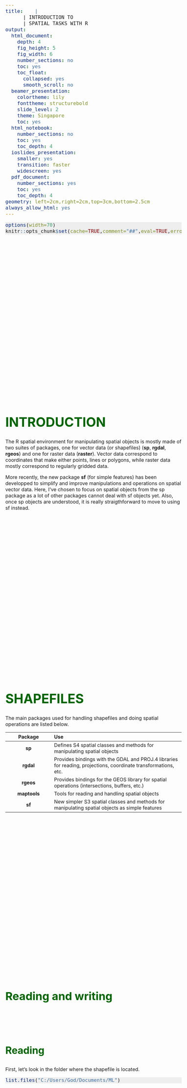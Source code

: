 ```yaml
---
title:    |  
      | INTRODUCTION TO    
      | SPATIAL TASKS WITH R
output:
  html_document:
    depth: 4
    fig_height: 5
    fig_width: 6
    number_sections: no
    toc: yes
    toc_float:
      collapsed: yes
      smooth_scroll: no
  beamer_presentation:
    colortheme: lily
    fonttheme: structurebold
    slide_level: 2
    theme: Singapore
    toc: yes
  html_notebook:
    number_sections: no
    toc: yes
    toc_depth: 4
  ioslides_presentation:
    smaller: yes
    transition: faster
    widescreen: yes
  pdf_document:
    number_sections: yes
    toc: yes
    toc_depth: 4
geometry: left=2cm,right=2cm,top=3cm,bottom=2.5cm
always_allow_html: yes
---
```


<!-- <script> -->
   <!-- $(document).ready(function() { -->
     <!-- $head = $('#header'); -->
     <!-- $head.prepend('<img src=\"cef.gif\" style=\"float: right;width: 75px;\"/>') -->
   <!-- }); -->
<!-- </script> -->

<style>

pre.r {
    background-color: #EEEEEE!important;
    border-color: #EEEEEE!important;
    font-size: 12pt;
}

pre code {
  font-size: 12pt;
}

body {
  font-size: 12pt;
}

.main-container {
    max-width: 1300px !important;
}

#TOC {
  font-size: 11pt;
  border-color: white;
}

.list-group-item.active:focus{
    z-index: 2;
    color: #fff;
    background-color: DarkGreen;
    border-color: DarkGreen;
    font-weight: bold;
    font-color: Darkgreen;
}

.list-group-item.active:hover {
    z-index: 2;
    color: #fff;
    background-color: DarkGreen;
    border-color: DarkGreen;
    font-weight: bold;
    font-color: Darkgreen;
}

.list-group-item.active{
    z-index: 2;
    color: #fff;
    background-color: DarkGreen;
    border-color: DarkGreen;
    font-weight: bold;
    font-color: Darkgreen;
}

h1.title {
  margin-top: 90px;
  font-size: 42px;
  color: DarkGreen;
  font-weight: bold;
}
h1 {
  padding-top: 90px;
  font-size: 42px;
  color: DarkGreen;
  font-weight: bold;
}
h2 {
  padding-top: 90px;
  font-size: 36px;
  color: DarkGreen;
  font-weight: bold;
}

h3 {
  padding-top: 90px;
  font-size: 32px;
  color: DarkGreen;
  font-weight: bold;
}
h4 {
  font-size: 28px;
  color: DarkGreen;
  font-weight: bold;
}
h5 {
  font-size: 26px;
  color: DarkGreen;
  font-weight: bold;
}

</style>


```r
options(width=70)
knitr::opts_chunk$set(cache=TRUE,comment="##",eval=TRUE,error=TRUE,echo=TRUE,message=FALSE,warning=FALSE,tidy=FALSE,size="LARGE",fig.align="center",out.width="100%")

```

<br><br><br><br><br><br><br><br><br><br><br><br><br><br><br><br><br><br><br><br><br>

# INTRODUCTION

The R spatial environment for manipulating spatial objects is mostly made of two suites of packages, one for vector data (or shapefiles) (**sp**, **rgdal**, **rgeos**) and one for raster data (**raster**). Vector data correspond to coordinates that make either points, lines or polygons, while raster data mostly correspond to regularly gridded data.

More recently, the new package **sf** (for simple features) has been developped to simplify and improve manipulations and operations on spatial vector data. Here, I've chosen to focus on spatial objects from the sp package as a lot of other packages cannot deal with sf objects yet. Also, once sp objects are understood, it is really straigthforward to move to using sf instead.

<br><br><br><br><br><br><br><br><br><br><br><br><br><br><br><br><br><br><br><br><br>

# SHAPEFILES

The main packages used for handling shapefiles and doing spatial operations are listed below.

| Package | Use |
| :-------------:|:----------------------------------------|
| **sp** | Defines S4 spatial classes and methods for manipulating spatial objects |
| **rgdal** | Provides bindings with the GDAL and PROJ.4 libraries for reading, projections, coordinate transformations, etc. |
| **rgeos** | Provides bindings for the GEOS library for spatial operations (intersections, buffers, etc.) | 
| **maptools** | Tools for reading and handling spatial objects | 
| **sf** | New simpler S3 spatial classes and methods for manipulating spatial objects as simple features |

<br><br><br><br><br><br><br><br><br><br><br><br><br><br><br><br><br><br><br><br><br>


## Reading and writing

### Reading

First, let's look in the folder where the shapefile is located.

```r

list.files("C:/Users/God/Documents/ML")

```

<br><br><br><br><br><br><br><br><br><br><br><br><br><br><br><br><br><br><br><br><br>

Reading shapefiles is done with the function `readOGR` from the `rgdal` package. 

```r

library(sp)
library(rgdal)
roads<-readOGR(dsn="C:/Users/God/Documents/ML",layer="carreteras",encoding="UTF-8")
class(roads)

```

<br><br><br><br><br><br><br><br><br><br><br><br><br><br><br><br><br><br><br><br><br>

This object can be simply plotted with the function `plot` which has a method for spatial objects.
```r

plot(roads,col=gray(0.75),lwd=4, axes=TRUE)

```

<br><br><br><br><br><br><br><br><br><br><br><br><br><br><br><br><br><br><br><br><br>

### Writing


```r

writeOGR(roads,dsn="C:/Users/God/Documents/ML",layer="test",driver="ESRI Shapefile",overwrite=TRUE)
list.files("C:/Users/God/Documents/ML")

```

<br><br><br><br><br><br><br><br><br><br><br><br><br><br><br><br><br><br><br><br><br>

## Building shapefiles

### From a `data.frame`

<!-- Let's load some data that contains locations of Jaguars attacks in the Kalakmul reserve in Mexico. Interviews were done with farmers about whether attacks from jaguars (or cougars) happened with their cattle.  -->


```r

cat<-read.table("C:/Users/God/Documents/ML/cat.txt",header=TRUE,stringsAsFactors=FALSE)
head(cat)

```

This is a simple `data.frame` with X and Y columns representing longitudes and latitudes. 

<br><br><br><br><br><br><br><br><br><br><br><br><br><br><br><br><br><br><br><br><br>

To transform this `data.frame` to a spatial object, we just have to do this:

```r

library(sp)
coordinates(cat)<-~X+Y
class(cat)

```

<br><br><br><br><br><br><br><br><br><br><br><br><br><br><br><br><br><br><br><br><br>

The object returned is now a `SpatialPointsDataFrame`.

```r

library(scales) # to use the alpha function for adding transparency

plot(cat,col=alpha(ifelse(cat$Attack==0,"blue","red"),0.4),pch=16,cex=1.5,axes=TRUE)

```

<br><br><br><br><br><br><br><br><br><br><br><br><br><br><br><br><br><br><br><br><br>

### From scratch

Shapefiles can also be built from scratch and turned to a spatial object with the `SpatialPointsDataFrame` function.

```r

set.seed(123)
n<-10
x1<-rnorm(n,0,1)
y1<-rnorm(n,0,1)
id<-1:n
x<-SpatialPointsDataFrame(cbind(x1,y1),data=data.frame(id))
head(x)
plot(x,axes=TRUE)

```

<br><br><br><br><br><br><br><br><br><br><br><br><br><br><br><br><br><br><br><br><br>

Creating a shapefile of polygons is slightly more complex and requires a couple more steps. We can use pipes from the **magrittr** package to make this easier. To close a polygon, the last point of the matrix needs to be the first point that starts the polygon.

```r

library(magrittr)
m<-rbind(c(1,1),c(1,2),c(2,2),c(3,2),c(2,1))
z<-rbind(m, m[1, ]) %>% 
  Polygon %>% 
  list %>% 
  Polygons(ID = 1) %>% 
  list %>% 
  SpatialPolygons
plot(z,axes=TRUE)

```

<br><br><br><br><br><br><br><br><br><br><br><br><br><br><br><br><br><br><br><br><br>

## Structure of spatial objects

<!-- Spatial objects from the sp package are made with S4 classes. S4 classes are formal classes that can be tricky and hard to understand. Here, I won't go into the details of how S4 classes work, but I will describe the structure of spatial objects. -->

### The `Spatial` class with `sp`

```r
library(sp)
getClass("Spatial")

```

<br><br><br><br><br><br><br><br><br><br><br><br><br><br><br><br><br><br><br><br><br><br>

### Access slots with @

The function names and the `$` applied on a spatial object behave the same way as on a `data.frame`, while the `@` operator allows to extract objects stored in the slots of the object. Different methods are also available to extract different information from spatial objects such bounding boxes (`bbox`), centroid coordinates (`coordinates`), etc. Type `?Spatial` to learn more about them.

Names of the columns in the `data.frame` of attributes.
```r
names(x)
```

<br><br><br><br><br><br><br><br><br><br><br><br><br><br><br><br><br><br><br><br><br><br>

Names of the different slots composing the object.
```r
slotNames(x)
```

Look at the attribute table.
```r
head(cat@data)
```

<br><br><br><br><br><br><br><br><br><br><br><br><br><br><br><br><br><br><br><br><br><br>

Extract coordinates.
```r
head(cat@coords)
```

<br><br><br><br><br><br><br><br><br><br><br><br><br><br><br><br><br><br><br><br><br><br>

Slot containing the bounding box.
```r
cat@bbox
```

<br><br><br><br><br><br><br><br><br><br><br><br><br><br><br><br><br><br><br><br><br><br>

Columns of the attribute table can be extracted just like in a `data.frame`.
```r
cat$Attack
```

<!-- Extractions of elements in spatial objects stored in slots are made either by accessing them using slots (with `@` instead of `$` which access columns in the `data.frame` attribute table stored in `@data`) or more easily with extractor function such as `bbox`, `proj4string` or `coordinates`. -->

<br><br><br><br><br><br><br><br><br><br><br><br><br><br><br><br><br><br><br><br><br>

## Spatial operations

Most spatial operations are done using the package `rgeos`. One of the requirement of functions in rgeos is that objects **need to be projected**. When objects are really large, some operations may start to take a long time (e.g. intersections with `gIntersection`).

<br><br><br><br><br><br><br><br><br><br><br><br><br><br><br><br><br><br><br><br><br>

### Cut or delimit

Here are some common operations that can be done on points (but also on lines or on polygons).

```r
library(rgeos)

op<-c("gCentroid","gEnvelope","gConvexHull","gBuffer","gDelaunayTriangulation")
par(mfrow=c(2,3),mar=c(0,0,3,0))
for(i in seq_along(op)){
  plot(x,main=op[i],xlim=c(-2,2),ylim=c(-3,3))
  plot(get(op[i])(x),col=gray(0.5,0.5),add=TRUE,pch=16,cex=3)
}

```

<br><br><br><br><br><br><br><br><br><br><br><br><br><br><br><br><br><br><br><br><br>

Here are some common operations that are done on polygons.

```r

x1<-gBuffer(x[1,],width=1)
x2<-gBuffer(x[2,],width=1)

op<-c("gIntersection","gDifference","gSymdifference","gUnion")
par(mfrow=c(2,2),mar=c(0,0,3,0))
for(i in seq_along(op)){
  plot(x1,main=op[i],xlim=c(-2,2),ylim=c(-3,3))
  plot(x2,add=TRUE)
  plot(get(op[i])(x1,x2),add=TRUE,col="red")
}

```

<br><br><br><br><br><br><br><br><br><br><br><br><br><br><br><br><br><br><br><br><br>

### Measure distances

```r

cx<-gCentroid(x)
plot(x,axes=TRUE)
plot(cx,add=TRUE,col="red",lwd=3)
text(x,label=round(gDistance(x,cx,byid=TRUE),2),adj=c(0,1.3),cex=0.8)

```

<br><br><br><br><br><br><br><br><br><br><br><br><br><br><br><br><br><br><br><br><br>

### Measure areas

```r

ch<-gDelaunayTriangulation(x)
area<-gArea(ch,byid=TRUE)
plot(ch,axes=TRUE)
polygonsLabel(ch,labels=round(area,2),cex=0.4,gridpoints=1000)

```

<br><br><br><br><br><br><br><br><br><br><br><br><br><br><br><br><br><br><br><br><br>

### Sample

Sample points in polygons in different ways using the `spsample` function.

```r

set.seed(12345)

n<-50
type<-c("random","stratified","regular","hexagonal")
par(mfrow=c(2,2),mar=c(0,0,2,0))
for(i in seq_along(type)){
  s<-spsample(z,n,type=type[i])  
  plot(z,main=type[i],font=2)
  plot(s,pch=1,add=TRUE)
}

```

<br><br><br><br><br><br><br><br><br><br><br><br><br><br><br><br><br><br><br><br><br>

Random points can also be distributed within random polygons
```r

set.seed(12345)

N<-10 # number of random polygons
n<-5 # number of random points within each polygons

plot(z)
s1<-gBuffer(spsample(z,N,type="random"),byid=TRUE,width=0.1)
plot(s1,add=TRUE)
s2<-sapply(s1@polygons,spsample,n=n,type="random")
s2<-do.call("rbind",s2)
plot(s2,add=TRUE)

```

<br><br><br><br><br><br><br><br><br><br><br><br><br><br><br><br><br><br><br><br><br>

### Overlay

Here we combine an over with intersections, lengths, buffers, etc.

```r
library(scales)
library(TeachingDemos)
b<-gEnvelope(roads)
set.seed(1234)
s<-spsample(b,n=10,type="random")
buffs<-gBuffer(s,width=10000,byid=TRUE)
plot(b)
plot(roads,add=TRUE,col=gray(0.7))
plot(s,add=TRUE)
plot(buffs,add=TRUE,border=NA,col=gray(0,0.1))
```

<br><br><br><br><br><br><br><br><br><br><br><br><br><br><br><br><br><br><br><br><br>

Let's determine which buffer touch any road.

```r
<<over>>
o<-over(buffs,roads)
plot(buffs[apply(o,1,function(i){!all(is.na(i))}),],col=alpha("darkgreen",0.3),border=NA,lwd=2,add=TRUE)
```

<br><br><br><br><br><br><br><br><br><br><br><br><br><br><br><br><br><br><br><br><br>

Extract sections of road that intersect with a buffer.

```r
<<over2>>
int<-gIntersection(buffs,roads,byid=TRUE)
plot(int,col="red",lwd=4,add=TRUE)
```

<br><br><br><br><br><br><br><br><br><br><br><br><br><br><br><br><br><br><br><br><br>

Finally, calculate the total lengths of roads inside every buffer.

```r
<<over3>>
o<-over(buffs,int,returnList=TRUE)
dist<-sapply(o,function(i){
  sum(gLength(int[i],byid=TRUE))  
})
shadowtext(coordinates(buffs),labels=round(dist/1000,1),col="black",bg="white",adj=c(-1,-2))
```

<br><br><br><br><br><br><br><br><br><br><br><br><br><br><br><br><br><br><br><br><br>

### Simplify things

```r

n<-50
x<-rnorm(n)
y<-rnorm(n)
poly<-gBuffer(SpatialPoints(cbind(x,y)),width=0.5)
plot(poly)
plot(gSimplify(poly,tol=0.6,topologyPreserve=TRUE),border="red",add=TRUE)

```

<br><br><br><br><br><br><br><br><br><br><br><br><br><br><br><br><br><br><br><br><br>

```r

library(rgbif)

p<-occ_search(scientificName="Phragmites australis",limit=3000,hasCoordinate=TRUE,country="CA")
p<-data.frame(p$data)
p$stateProvince<-as.factor(p$stateProvince)
coordinates(p)<-~decimalLongitude+decimalLatitude
class(p)
plot(p,axes=TRUE)

```

<!-- ### Rotate or MST -->

<!-- ## Plotting -->

<!-- ### plot -->

```r

par(mar=c(0,0,0,0))
plot(ch,border="red",col="blue",lwd=10)

```

<!-- ### spplot -->

<!-- Do an spplot on something -->
```r



```

# PROJECTIONS

As always, when playing with spatial data, one needs to be aware of projections. Assigning and transforming projections in R is not too difficult. It is mostly done with the `proj4string` and `spTransform` functions from **rgdal** package. 

```r

library(rgbif)

x<-occ_search(scientificName="Phragmites australis",limit=3000,hasCoordinate=TRUE,country="CA")
x<-as.data.frame(x$data)
coordinates(x)<-~decimalLongitude+decimalLatitude
plot(x)

```


<br><br><br><br><br><br><br><br><br><br><br><br><br><br><br><br><br><br><br><br><br><br>

## Assign a projection

```r

proj4string(x)
proj4string(x)<-CRS("+proj=longlat +datum=WGS84 +ellps=WGS84")
proj4string(x)

```

<br><br><br><br><br><br><br><br><br><br><br><br><br><br><br><br><br><br><br><br><br><br>

## Change a projection

```r

#canada<-readOGR("C:/Users/rouf1703/Documents/UdeS/Formation/Canada",layer="Canada")
library(raster)

canada<-getData('GADM', country='CAN', level=1)
proj4string(canada)

crs<-c("+proj=longlat +datum=WGS84 +ellps=WGS84",
       "+proj=utm +zone=18 +datum=NAD83 +units=m +no_defs +ellps=GRS80 +towgs84=0,0,0",
       "+proj=utm +zone=10 +datum=NAD83 +units=m +no_defs +ellps=GRS80 +towgs84=0,0,0",
       "+proj=laea +lat_0=34 +lon_0=-10 +ellps=GRS80")

par(mfrow=c(2,2),mar=c(2,3,2,0))

for(i in 1:length(crs)){
  canada2<-spTransform(canada,CRS(crs[i]))
  x2<-spTransform(x,CRS(crs[i]))
  plot(canada2,axes=TRUE,main=crs[i],cex.main=0.7)
  plot(x2,add=TRUE) 
  
}


```


<br><br><br><br><br><br><br><br><br><br><br><br><br><br><br><br><br><br><br><br><br><br>

## Projections and EPSG

Projections can also be given with their epsg number. More info on projections can be found here [epsg.io](http://epsg.io/) where a description of the different epsg is available.

```r

x<-spTransform(x,CRS("+init=epsg:4326"))
proj4string(x)

```

All functions from package rgeos require that spatial objects are projected. Otherwise, functions do not work or assume that calculations are done on cartesian coordinates and return a warning message.  

<br><br><br><br><br><br><br><br><br><br><br><br><br><br><br><br><br><br><br><br><br><br>

# -- EXERCICE 1

Generate a set of 50 200km random buffers across Canada and measure the level of overlap between these buffers.

```r

can<-raster::getData('GADM',country='CAN',level=1)

```

<br><br><br><br><br><br><br><br><br><br><br><br><br><br><br><br><br><br><br><br><br><br>

## SOLUTION

```r

# first set seed
set.seed(123)

# get shapefile for Canada
can<-raster::getData('GADM',country='CAN',level=1)
can<-spTransform(can,CRS("+proj=laea +lat_0=60 +lon_0=-100 +ellps=GRS80"))
plot(can,border=gray(0.25))

# throw random points
n<-50
p<-spsample(can,n,type="random")

# get buffers
b<-gBuffer(p,width=200*1000,byid=TRUE)
b<-SpatialPolygonsDataFrame(b,data.frame(id=1:n))
plot(b,add=TRUE)
text(coordinates(b),label=b$id)

# build a data.frame to store values
e<-expand.grid(b$id,b$id)

# compute the percent of overlap between each pair
o<-sapply(1:nrow(e),function(i){
  x1<-b[b$id==e[i,1],]
  x2<-b[b$id==e[i,2],]
  g<-gIntersection(x1,x2)
  if(is.null(g)){
    0
  }else{
    gArea(g)/gArea(x1)
  }
  #  
})
e$o<-o

# plot results
plot(e[,1],e[,2],cex=2*e$o,xlab="id 1",ylab="id 2")

```

<br><br><br><br><br><br><br><br><br><br><br><br><br><br><br><br><br><br><br><br><br><br>

# RASTERS

## What is a raster?

A raster is a regular grid of pixel with values. Here is an example of building a simple raster with random values.
```r
library(raster)

n<-200
r<-raster(nrow=n,ncol=n,ext=extent(canada))
r<-setValues(r,runif(n^2))
proj4string(r)<-proj4string(canada)
ncell(r)
plot(r)
plot(canada,add=TRUE)

```

<br><br><br><br><br><br><br><br><br><br><br><br><br><br><br><br><br><br><br><br><br><br>

Here is an example of building a raster where each pixel value is determined by the number of points in each cell.
```r

x<-occ_search(scientificName="Catharus bicknelli",limit=5000,hasCoordinate=TRUE,country="CA")
x<-as.data.frame(x$data)
coordinates(x)<-~decimalLongitude+decimalLatitude
proj4string(x)<-CRS("+init=epsg:4326")
x<-spTransform(x,CRS(proj4string(r)))

r<-rasterize(x,r,field=1,fun="count",background=0)

r[r==0]<-NA # everything 0 we won't plot

plot(canada,col=gray(0.6),border=gray(0.6),xlim=unname(bbox(x)[1,]),ylim=unname(bbox(x)[2,]))
plot(r,col=alpha(rev(heat.colors(100)),0.75),add=TRUE)

r

```

<br><br><br><br><br><br><br><br><br><br><br><br><br><br><br><br><br><br><br><br><br><br>

<!-- ## Raster formats -->

<!-- Rasters can be held in memory or on disk when they are too big. -->

<br><br><br><br><br><br><br><br><br><br><br><br><br><br><br><br><br><br><br><br><br><br>

## Read, write, merge, crop

```r

r1<-raster("C:/Users/God/Documents/ML/cdem_dem_021E.tif")
r2<-raster("C:/Users/God/Documents/ML/cdem_dem_031H.tif")

par(mfrow=1:2)
plot(r1)
plot(r2)

```

<br><br><br><br><br><br><br><br><br><br><br><br><br><br><br><br><br><br><br><br><br><br>

Rasters can be aggregated and merged.
```r

ncell(r1)

r1<-aggregate(r1,10)
r2<-aggregate(r2,10)

ncell(r1)

r<-merge(r1,r2)
plot(r)

```

<br><br><br><br><br><br><br><br><br><br><br><br><br><br><br><br><br><br><br><br><br><br>

Rasters can be cropped with a specific region using the `extent` argument.
```r

e <- extent(-72.75, -70.25, 45, 46)
r <- crop(r, e)
plot(r)

```

<br><br><br><br><br><br><br><br><br><br><br><br><br><br><br><br><br><br><br><br><br><br>

## Layers, Stacks and Bricks

Rasters can have a single layers (`RasterLayer`) or multiple layers (`RasterStack`, `RasterBrick`)

```r

r

```

```r

temp<-raster::getData('worldclim',var='tmean',res=0.5,lon=-71,lat=45)
temp
plot(temp)

```


```r

temp<-brick(temp)
temp<-stack(temp)

```


<br><br><br><br><br><br><br><br><br><br><br><br><br><br><br><br><br><br><br><br><br><br>

## Raster operations

### Extract

```r

e<-extract(r,x)
hist(e,xlab="Altitude",main="")

```

<br><br><br><br><br><br><br><br><br><br><br><br><br><br><br><br><br><br><br><br><br><br>

#### Speeding things up with `velox`

```r
library(velox)
library(microbenchmark)

rv<-velox(r)

buff<-gBuffer(x,byid=TRUE,width=0.05)
plot(r)
plot(buff,add=TRUE)

system.time(extract(r,buff,fun=mean))
system.time(rv$extract(buff,fun=mean))

```

<br><br><br><br><br><br><br><br><br><br><br><br><br><br><br><br><br><br><br><br><br><br>

### Reclassify

```r

mn<-c(0,100,200,400,600,800)
mx<-c(100,200,400,600,800,1200)
mat<-cbind(mn,mx,lab=mx)
mat
rc<-reclassify(r,mat)
plot(rc,col=terrain.colors(nrow(mat)))

```

<br><br><br><br><br><br><br><br><br><br><br><br><br><br><br><br><br><br><br><br><br><br>

### Build a rasters from distances

Measure distances from roads and store the values in a raster.

```r

library(RColorBrewer)
library(FRutils)

roads2<-spTransform(roads,CRS("+proj=utm +zone=18 +datum=NAD83 +units=m +no_defs +ellps=GRS80 +towgs84=0,0,0"))
rast<-raster(ncol=200,nrow=200,ext=extent(roads2))
rast_centroids<-xyFromCell(rast,1:ncell(rast),spatial=TRUE)
g<-gDistance(rast_centroids,gLineMerge(roads2),byid=TRUE)

class(g)
dim(g)

rast<-setValues(rast,g[1,])
val<-pretty(seq(min(minValue(rast)),max(maxValue(rast)),length.out=100),10)

lab<-list(at=val,labels=val)
plot(rast,col=colo.scale(1:99,rev(brewer.pal(9,"YlOrRd"))),breaks=99,axis.args=lab)
plot(roads2,add=TRUE)

```

<br><br><br><br><br><br><br><br><br><br><br><br><br><br><br><br><br><br><br><br><br><br>

### Rasterize

An example on using rasterize to compute the length of roads within each pixel of a raster.

```r

test<-rasterize(roads2,aggregate(rast,10),fun="length")
plot(test)
plot(roads2,add=TRUE)

```

<br><br><br><br><br><br><br><br><br><br><br><br><br><br><br><br><br><br><br><br><br><br>

### Random walk

An example of extracting the distance to a road for each location of a random walk

```r

set.seed(123)

n<-1000
e<-extent(rast)

x<-c(extent(rast)[1])+cumsum(rnorm(n,0,2000)+500)
y<-c(extent(rast)[3])+cumsum(rnorm(n,0,2000)+500)

l<-Line(cbind(x,y)) %>% 
  list %>% 
  Lines(ID = 1) %>% 
  list %>% 
  SpatialLines

plot(rast,col=colo.scale(1:99,rev(brewer.pal(9,"YlOrRd"))),breaks=99,axis.args=lab)
plot(roads2,add=TRUE)
plot(l,add=TRUE,col="blue",lwd=2)

e<-extract(rast,l)

hist(e[[1]])


```

<br><br><br><br><br><br><br><br><br><br><br><br><br><br><br><br><br><br><br><br><br><br>

### Contours

Convert rasters values to contours in a SpatialLines object.

```r

con<-rasterToContour(rast)
con
plot(rast)
plot(con,add=TRUE)

```

### Rasterizing a polygon

```r

pr<-rasterize(buff,r)
pr
plot(pr)

```

<br><br><br><br><br><br><br><br><br><br><br><br><br><br><br><br><br><br><br><br><br><br>

### Polygonizing a raster

```r

pr<-rasterToPolygons(r,fun=function(x){x>700},dissolve=TRUE)
plot(r)
plot(pr,col="red",border=NA,add=TRUE)

```

<br><br><br><br><br><br><br><br><br><br><br><br><br><br><br><br><br><br><br><br><br><br>

<!-- ## Plotting with `rasterVis` -->

<!-- ## `SpatialGrids` and `SpatialPixels` -->

<!-- ## Grids -->

<!-- ## Pixels -->

# -- EXERCICE 2

Get data for *Trillium cernuum* using package `rgbif` and calculate the mean annual temperature and annual precipitation in the species range. [Bioclimatic variables](http://worldclim.org/bioclim) are described in the WorldClim pages.

Here is how to download the data.
```r

# download temperature data
r<-raster::getData('worldclim',var='bio',res=2.5,lon=-70,lat=65)[[1]]

# download records
x<-occ_search(scientificName="Trillium erectum",limit=1000,hasCoordinate=TRUE,country="CA")

# x is a list and a tibble so it needs to be transformed to a data frame before turning it to a spatial object
x<-as.data.frame(x$data)

```

<br><br><br><br><br><br><br><br><br><br><br><br><br><br><br><br><br><br><br><br><br><br>

## SOLUTION

```r

# dowload climatic data
r<-raster::getData('worldclim',var='bio',res=2.5,lon=-70,lat=65)
r<-subset(r,c(1,12))
names(r)<-c("temp","prec")

# download Trillium data
x<-occ_search(scientificName="Trillium cernuum",limit=1000,hasCoordinate=TRUE,country="CA")

# get the records in a spatial object
x<-as.data.frame(x$data)
coordinates(x)<-~decimalLongitude+decimalLatitude

# use the same projection for both object
proj4string(x)<-CRS("+init=epsg:4326")
x<-spTransform(x,CRS(proj4string(r)))

# reduce raster size to the bounding box of the records
r<-crop(r,extent(x))

# get convex hull of distribution
a<-gConvexHull(x)

# check data
par(mfrow=c(2,1),mar=c(2,3,1,3))
plot(r[[1]])
plot(x,add=TRUE)
plot(a,add=TRUE)
plot(r[[2]])
plot(x,add=TRUE)
plot(a,add=TRUE)

# extract values within the range of the species
e<-extract(r,a)

# check distribution of values for mean annual temperature and precipitation
par(mfrow=c(1,2))
hist(e[[1]][,1]/10,xlab="")
hist(e[[1]][,2],xlab="")

```


# MAPPING

## STATIC

### `plot`

```r

data(meuse)
coordinates(meuse)<-~x+y
proj4string(meuse) <- CRS("+init=epsg:28992")
head(meuse)
plot(meuse)

```

### `spplot`

```r

spplot(meuse,z=c("cadmium","copper","lead","zinc"))

```

### `levelplot`

```r

library(rasterVis)

r<-raster::getData('worldclim',var='tmean',res=0.5,lon=-71,lat=45)
r<-crop(r,extent(-73,-70,45,48))

levelplot(r/10,col.regions=rasterTheme()$regions$col,cuts=99)

```

<br><br><br><br><br><br><br><br><br><br><br><br><br><br><br><br><br><br><br><br><br><br>

### `ggspatial`

```r

library(ggspatial)

ggspatial(meuse)

```

<br><br><br><br><br><br><br><br><br><br><br><br><br><br><br><br><br><br><br><br><br><br>

### `OpenStreetMap`

```r
library(dismo)

test<-gmap(meuse,type="roadmap",filename="map.gmap",scale=2)
p<-spTransform(meuse,CRS(proj4string(test)))
test<-crop(test,p)
plot(test)
plot(p,add=TRUE)

```

<br><br><br><br><br><br><br><br><br><br><br><br><br><br><br><br><br><br><br><br><br><br>

### `ggmap`

```r
library(ggmap)

test<-gmap("Sherbrooke",type="satellite",scale=2,zoom=13,rgb=FALSE)
plot(test)

qmap("Sherbrooke",zoom=14,maptype="satellite")

```

<br><br><br><br><br><br><br><br><br><br><br><br><br><br><br><br><br><br><br><br><br><br>

## INTERACTIVE

### Drawing polygons

select, drawPoly from package raster to interactively select elements

```r

plot(x)
#pol<-drawPoly()
#plot(pol,add=TRUE,col="red")


```

<br><br><br><br><br><br><br><br><br><br><br><br><br><br><br><br><br><br><br><br><br><br>



### `leaflet`

Here present leaflet and leafletExtras

```r

library(leaflet)
library(leaflet.extras)

leaflet(cat) %>% 
  addTiles() %>%
  addCircleMarkers(data = cat, group = 'cat') %>%
  addDrawToolbar(targetGroup = 'cat', editOptions = editToolbarOptions(selectedPathOptions = selectedPathOptions())) %>%
  addLayersControl(overlayGroups = c('cat'),options =layersControlOptions(collapsed=FALSE)) %>%
  addMeasurePathToolbar(options =measurePathOptions(imperial = TRUE,minPixelDistance = 100,showDistances = FALSE))


```

<br><br><br><br><br><br><br><br><br><br><br><br><br><br><br><br><br><br><br><br><br><br>

### `tmap` 

```r

cat$attack<-as.factor(cat$Attack)

library(tmap)

tmap_mode("view")

tm_shape(roads)+
  tm_lines()+
  tm_shape(cat)+
  tm_dots("attack")+
  tm_layout(basemaps=c("Esri.WorldImagery","Esri.WorldShadedRelief","Esri.NatGeoWorldMap"))

```



<br><br><br><br><br><br><br><br><br><br><br><br><br><br><br><br><br><br><br><br><br><br>

### `mapedit`

Here is a test with using [mapedit](http://r-spatial.org/r/2017/06/09/mapedit_0-2-0.html) functionality.

```r

library(mapview)
library(mapedit)

x <- mapview() %>% editMap()
plot(x)
#x <- as(x[[1]],"Spatial")
plot(x)

```

<br><br><br><br><br><br><br><br><br><br><br><br><br><br><br><br><br><br><br><br><br><br>

<!-- # -- EXERCICE 3  -->

<!-- Generate random home ranges in a region and measure percent overlap between them. -->

<!-- ## SOLUTION  -->

```r



```
# MORE POSSIBILITIES

The main book for learning to use R for spatial data is probably [Applied Spatial Data Analysis with R](http://www.asdar-book.org/) by Bivand et al. (2013)

| Package | Use |
| :-------------:|:----------------------------------------|
| **spatstat** | Huge package mainly for analysing spatial point patterns | 
| **adehabitat** | A collection of packages for studying habitat selection |
| **gstat** | Variograms, geostatistics, kriging, etc. | 
| **SDMTools** | Tools for Species Distribution Modeling | 
| **spdep** | Tools for studying spatial dependence |

<br><br><br><br><br><br><br><br><br><br><br><br><br><br><br><br><br><br><br><br><br><br>

## Spatial Task View

The [Spatial Task View]() on maintained on CRAN is worth a visit if you are searching for more possibilities.

## rspatial.org

A good online reference for doing spatial analyses with R is [rspatial.org](rspatial.org) which provides lots of examples on diferent types of analyses.

<!--![rspatial.org](C:/Users/rouf1703/Documents/UdeS/GitHub/spatialR/rspatial.png)--> 

<br><br><br><br><br><br><br><br><br><br><br><br><br><br><br><br><br><br><br><br><br><br>

## Special packages

### Landscape metrics with `SDMTools` or `spatialEco`

```r

library(SDMTools)
library(spatialEco)


r <- raster(nrows=200, ncols=200, xmn=0, xmx=100, ymn=0, ymx=100)

x<-runif(100,0,100)
y<-runif(100,0,100)

h<-gUnaryUnion(gEnvelope(gBuffer(SpatialPoints(cbind(x,y)),width=rpois(length(x),4),byid=TRUE),byid=TRUE))

r<-rasterize(h,r)

plot(r,col="green4")

x <- sampleRandom(r,1, na.rm = TRUE, sp = TRUE)
pol<-SpatialPolygonsDataFrame(gBuffer(x,width=20),data.frame(id=1),match.ID=FALSE)

a<-land.metrics(x=pol,y=r,metrics = c(2:38))

plot(pol,add=TRUE)
#plot(rasterToPolygons(r),add=TRUE)
plot(x,add=TRUE)

Scalebar(x=90,y=3,distance=20,unit='m',scale=1)

a
```

<!-- ### Spatial statistics with `spatstat` -->

<!-- ### Spatial dependence with `spdep` -->

<!-- Show an example of computing Moran's I on a SpatialPolygons of ecodistricts. -->

<!-- ### Kriging with `gstat` -->

<!-- library(gstat) -->

<!-- v <- variogram(elev~1,data=eco2,cutoff=2500000,width=10000) # calculates sample variogram values  -->
<!-- plot(v) -->
<!-- vfit <- fit.variogram(v, model=vgm("Sph")) # fit model -->

<!-- plot(v,vfit) -->

<br><br><br><br><br><br><br><br><br><br><br><br><br><br><br><br><br><br><br><br><br><br>

<!-- ### kriging -->

```r

library(foreign)

url<-"http://sis.agr.gc.ca/cansis/nsdb/ecostrat/district/ecodistrict_shp.zip"
path<-getwd()
#download.file(url,destfile=paste(path,"eco.zip",sep="/"))
#unzip(paste(path,"eco.zip",sep="/"))
eco<-readOGR(paste(path,"Ecodistricts",sep="/"),"ecodistricts")
eco<-spTransform(eco,CRS("+proj=laea +lat_0=55 +lon_0=-100 +ellps=GRS80"))

eco$lon<-coordinates(eco)[,1]
eco$lat<-coordinates(eco)[,2]

#url<-"http://ftp.geogratis.gc.ca/pub/nrcan_rncan/archive/vector/ecosystems/ecodistrict/ecodist.shp.zip"
#path<-"C:/Users/rouf1703/Documents/temp"
#path<-getwd()
#download.file(url,destfile=paste(path,"eco2.zip",sep="/"))
#unzip(paste(path,"eco2.zip",sep="/"))
#eco<-readOGR(paste(path,sep="/"),"ECODIST")


#download.file("http://sis.agr.gc.ca/cansis/nsdb/ecostrat/district/dt_temp.dbf",destfile=paste(path,"dt_temp.dbf",sep="/"))
temp<-read.dbf(paste(path,"dt_temp.dbf",sep="/"))

#download.file("http://sis.agr.gc.ca/cansis/nsdb/ecostrat/district/dt_elevation.dbf",destfile=paste(path,"dt_elevation.dbf",sep="/"))
elev<-read.dbf(paste(path,"dt_elevation.dbf",sep="/"))

eco$elev<-elev$MEAN_ELEV[match(eco$ECODISTRIC,elev$DISTRICT)]
#eco$elev[eco$elev<(-50)]<-NA

eco$temp<-temp$TMEAN_ANN[match(eco$ECODISTRIC,temp$DISTRICT)]
eco$temp[eco$temp<(-50)]<-NA

eco<-eco[!is.na(eco$elev) & !is.na(eco$temp),]
# eco$temp<-sample(eco$temp)
eco2<-eco[sample(1:nrow(eco),floor(nrow(eco)/5)),]

library(gstat)

v <- variogram(elev~1,data=eco2,cutoff=2500000,width=10000) # calculates sample variogram values 
plot(v)
vfit <- fit.variogram(v, model=vgm("Sph")) # fit model

plot(v,vfit)

### kriging

r<-raster(eco,ext=extent(eco),ncol=200,nrow=200)

P<-SpatialPointsDataFrame(SpatialPoints(coordinates(r),proj4string=CRS(proj4string(eco))),data.frame(id=1:ncell(r)))
o<-as.logical(sapply(over(P,eco,returnList=TRUE),nrow))
p<-P[o,]
k<-krige(elev~1,eco2,p,model=vfit)

P$val<-rep(NA,nrow(P))
P$val[o]<-k@data[,1]

r<-setValues(r,P$val)
plot(P,col=colo.scale(P$val),pch=16)

par(mfrow=c(1,2))
plot(r,col=rev(colo.scale(1:100,rev(c("darkred","yellow","green","blue","violet")))))
plot(eco,col=colo.scale(eco$elev,c("darkred","yellow","green","blue","violet")))

par(mfrow=c(1,2),mar=c(0,0,0,0))
plot(r,col=colo.scale(1:100,c("brown","orange","lightgoldenrod","green","darkgreen")),box=FALSE)
plot(eco,col=colo.scale(eco$elev,c("brown","orange","lightgoldenrod","green","darkgreen")),border=NA)



#par(mfrow=c(1,2))
#plot(r,col=rev(colo.scale(1:100,rev(c("darkred","yellow","green","blue","violet")))))
#plot(eco,col=colo.scale(eco$elev,c("darkred","yellow","green","blue","violet")))

par(mfrow=c(1,2),mar=c(0,0,0,0))
plot(r,col=colo.scale(1:100,c("brown","orange","lightgoldenrod","green","darkgreen")),box=FALSE)
plot(eco,col=colo.scale(eco$elev,c("brown","orange","lightgoldenrod","green","darkgreen")),border=NA)

```

<!-- ### Animal movements with `adehabitat` and `trip` -->

<!-- ### Spatial Autocorrelation -->

```r

library(spdep)

#neighbours <- poly2nb(cat)


```

<!-- ### Kernel smoothing with `ks` -->

<!-- ### Great circles with `geosphere` -->

<!-- ## Extensions -->

<!-- ### RQGIS -->

<!-- ### RpostGIS -->

<!-- ### RGRASS -->

# `sf`: SIMPLE FEATURES FOR R

[Vignette 1](https://cran.r-project.org/web/packages/sf/vignettes/sf1.html)

- S3 class
- Interacts with the tidyverse and dplyr
- Easy conversion from **sp** to **sf**






